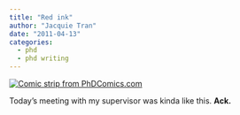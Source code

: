 ```yaml
---
title: "Red ink"
author: "Jacquie Tran"
date: "2011-04-13"
categories:
  - phd
  - phd writing
---
```


[![Comic strip from PhDComics.com](phd102510s.gif)](https://phdcomics.com/comics/archive.php?comicid=1387)

Today's meeting with my supervisor was kinda like this. **Ack.**